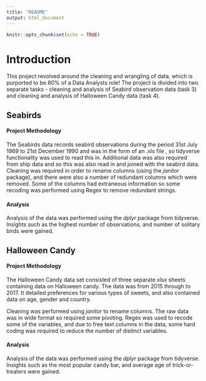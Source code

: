 ```yaml
---
title: "README"
output: html_document
---
```


```r
knitr::opts_chunk$set(echo = TRUE)
```

# Introduction
This project revolved around the cleaning and wrangling of data, which is purported to be 80% of a Data Analysts role!  The project is divided into two separate tasks - cleaning and analysis of Seabird observation data (task 3) and cleaning and analysis of Halloween Candy data (task 4).

## Seabirds

#### Project Methodology
The Seabirds data records seabird observations during the period 31st July 1969 to 21st December 1990 and was in the form of an .xls file , so tidyverse functionality was used to read this in.  Additional data was also required from ship data and so this was also read in and joined with the seabird data.  
Cleaning was required in order to rename columns (using the _janitor_ package), and there were also a number of redundant columns which were removed.  Some of the columns had extraneous information so some recoding was performed using Regex to remove redundant strings.

#### Analysis
Analysis of the data was performed using the _dplyr_ package from tidyverse.
Insights such as the highest number of observations, and number of solitary birds were gained.

## Halloween Candy

#### Project Methodology
The Halloween Candy data set consisted of three separate xlsx sheets containing data on Halloween candy.  The data was from 2015 through to 2017. It detailed preferences for various types of sweets, and also contained data on age, gender and country. 

Cleaning was performed using _janitor_ to rename columns.  The raw data was in wide format so required some pivoting.  Regex was used to recode some of the variables, and due to free text columns in the data, some hard coding was required to reduce the number of distinct variables.

#### Analysis
Analysis of the data was performed using the _dplyr_ package from tidyverse.
Insights such as the most popular candy bar, and average age of trick-or-treaters were gained.




